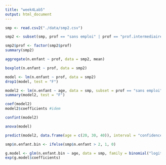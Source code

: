 ```yaml
---
title: "week4Lab5"
output: html_document
---
```



```r
smp <- read.csv2("./data/smp2.csv")
```


```r
smp2 <- subset(smp, prof == "sans emploi" | prof == "prof.intermediaire" | prof == "cadre", c("age", "n.enfant", "prof"))
```

```r
smp2$prof <- factor(smp2$prof)
summary(smp2)
```

```r
aggregate(n.enfant ~ prof, data = smp2, mean)
```

```r
boxplot(n.enfant ~ prof, data = smp2)
```

```r
model <- lm(n.enfant ~ prof, data = smp2)
drop1(model, test = "F")
```

```r
model2 <- lm(n.enfant ~ age, data = smp, subset = prof == "sans emploi" | prof == "prof.intermediaire" | prof == "cadre")
summary(model2, test = "F")
```


```r
coef(model2)
model2$coefficients #idem
```

```r
confint(model2)
```


```r
anova(model)
```


```r
predict(model2, data.frame(age = c(20, 30, 40)), interval = "confidence")
```


```r
smp$n.enfant.bin <- ifelse(smp$n.enfant > 2, 1, 0)

g.model <- glm(n.enfant.bin ~ age, data = smp, family = binomial("logit"))
exp(g.model$coefficients)
```

